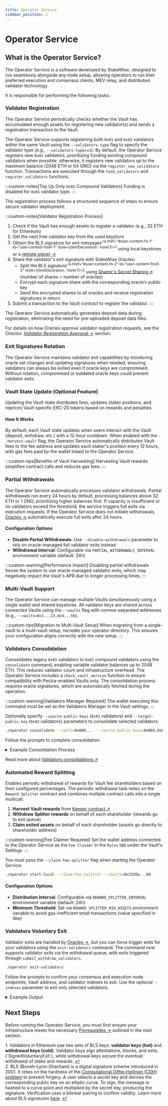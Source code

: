 ```yaml
---
title: Operator Service
sidebar_position: 2
---
```



# Operator Service

## What is the Operator Service?

The Operator Service is a software developed by StakeWise, designed to run seamlessly alongside any node setup, allowing operators to run their preferred execution and consensus clients, MEV relay, and distributed validator technology.

It is responsible for performing the following tasks:

### Validator Registration

The Operator Service periodically checks whether the Vault has accumulated enough assets for registering new validator(s) and sends a registration transaction to the Vault.

The Operator Service supports registering both `0x01` and `0x02` validators within the same Vault using the `--validators-type` flag to specify the validator type (e.g., `--validators-type=v1`). By default, the Operator Service registers new `0x02` validators, prioritizing funding existing compound validators when possible; otherwise, it registers new validators up to the maximum balance (2048 ETH or 64 GNO) via the `register_new_validators` function.
Transactions are executed through the `fund_validators` and `register_validators` functions.

:::custom-notes[Top Up Only `0x02` Compound Validators]
  Funding is disabled for `0x01` validator type.
:::

The registration process follows a structured sequence of steps to ensure secure validator deployment:

:::custom-notes[Validator Registration Process]

1. Check if the Vault has enough assets to register a validator (e.g., 32 ETH for Ethereum)
2. Get the next free validator key from the used keystore
3. Obtain the BLS signature for exit messages<sup><a href="#user-content-fn-1" id="user-content-fnref-1" style={{textDecoration: 'none'}}>1</a></sup> using local keystores or a [remote signer →](./alternative-key-creation/remote-signer)
4. Share the validator's exit signature with StakeWise Oracles:
    - Split the BLS signature<sup><a href="#user-content-fn-2" id="user-content-fnref-2" style={{textDecoration: 'none'}}>2</a></sup> using [Shamir's Secret Sharing ↗](https://en.wikipedia.org/wiki/Shamir%27s_secret_sharing) (number of shares = number of oracles)
    - Encrypt each signature share with the corresponding oracle’s public key
    - Send the encrypted shares to all oracles and receive registration signatures in return
5. Submit a transaction to the Vault contract to register the validator.
:::

The Operator Service automatically generates deposit data during registration, eliminating the need for pre-uploaded deposit data files.

For details on how Oracles approve validator registration requests, see the *Oracles*: [*Validator Registration Approval* →](../docs/protocol-concepts/Oracles#validator-registration-approval) section.

### Exit Signatures Rotation

The Operator Service maintains validator exit capabilities by monitoring oracle set changes and updating signatures when needed, ensuring validators can always be exited even if oracle keys are compromised.
Without rotation, compromised or outdated oracle keys could prevent validator exits.

### Vault State Update (Optional Feature)

Updating the Vault state distributes fees, updates staker positions, and reprices Vault-specific ERC-20 tokens based on rewards and penalties.

#### How It Works

By default, each Vault state updates when users interact with the Vault (deposit, withdraw, etc.) with a 12-hour cooldown.
When enabled with the `--harvest-vault` flag, the Operator Service automatically distributes Vault fees to the fee address and updates each staker's position every 12 hours, with gas fees paid by the wallet linked to the Operator Service.

:::custom-tips[Benefits of Vault Harvesting]
  Harvesting Vault rewards simplifies contract calls and reduces gas fees.
:::

### Partial Withdrawals

The Operator Service automatically processes validator withdrawals.
Partial withdrawals run every 24 hours by default, processing balances above 32 ETH or 1 GNO, prioritizing higher balances first.
If capacity is insufficient or no validators exceed the threshold, the service triggers full exits via execution requests.
If the Operator Service does not initiate withdrawals, [Oracles →](../../docs/protocol-concepts/Oracles) automatically execute full exits after 24 hours.

#### Configuration Options

- **Disable Partial Withdrawals**: Use `--disable-withdrawals` parameter to rely on oracle-managed full validator exits instead
- **Withdrawal Interval**: Configurable via `PARTIAL_WITHDRAWALS_INTERVAL` environment variable (default: 24h)

:::custom-warning[Performance Impact]
  Disabling partial withdrawals forces the system to use oracle-managed validator exits, which may negatively impact the Vault's APR due to longer processing times.
:::

### Multi-Vault Support

The Operator Service can manage multiple Vaults simultaneously using a single wallet and shared keystores.
All validator keys are shared across connected Vaults using the `--vaults` flag with comma-separated addresses (e.g., `--vaults=0x1...23,0x4...56`).

:::custom-tips[Migration to Multi-Vault Setup]
  When migrating from a single-vault to a multi-vault setup, recreate your operator directory. This ensures your configuration aligns correctly with the new setup.
:::

### Validators Consolidation

Consolidates legacy `0x01` validators to `0x02` compound validators using the `consolidate` command, enabling variable validator balances up to 2048 ETH. This reduces validator count and infrastructure overhead.
The Operator Service includes a `check_vault_version` function to ensure compatibility with Pectra-enabled Vaults only. The consolidation process requires oracle signatures, which are automatically fetched during the operation.

:::custom-warning[Validators Manager Required]
  The wallet executing this command must be set as the Validators Manager in the Vault settings.
:::


Optionally specify `--source-public-keys` (`0x01` validators) and `--target-public-key` (`0x02` validators) parameters to consolidate selected validators.

```bash
./operator consolidate --vault=0x000...  --source-public-keys=0x001,0x002 --target-public-key=0x003
```

Follow the prompts to complete consolidation:

<details className="custom-details">
<summary>Example Consolidation Process</summary>

```
Enter the comma separated list of API endpoints for execution nodes: https://example.com
Enter the comma separated list of API endpoints for consensus nodes: https://example.com
Enter your vault address: 0x3320ad928c20187602a2b2c04eeaa813fa899468
Enter the network name (mainnet, hoodi, gnosis, chiado) [mainnet]: hoodi
Found 15 legacy validators eligible for consolidation
Target consolidation: 7 compound validators (14 legacy validators + 1 remaining)
Continue with consolidation? [y/N]: y
```

</details>

Read more about [Validators consolidations ↗](https://github.com/stakewise/v3-operator/tree/v4?tab=readme-ov-file#validators-consolidation)

### Automated Reward Splitting

Enables periodic withdrawal of rewards for Vault fee shareholders based on their configured percentages.
The periodic withdrawal task relies on the `Reward Splitter` contract and combines multiple contract calls into a single multicall:

1. **Harvest Vault rewards** from [Keeper contract ↗](https://etherscan.io/address/0x6B5815467da09DaA7DC83Db21c9239d98Bb487b5#code)
2. **Withdraw Splitter rewards** on behalf of each shareholder (rewards go to exit queue)
3. **Claim exited assets** on behalf of each shareholder (assets go directly to shareholder address)

:::custom-warning[Fee Claimer Required]
  Set the wallet address connected to the Operator Service as the `Fee Claimer` in the `Roles` tab under the Vault's Settings.
:::

You must pass the `--claim-fee-splitter` flag when starting the Operator Service:

```bash
./operator start-local --claim-fee-splitter --vaults=0x3320a...68
```

#### Configuration Options

- **Distribution Interval**: Configurable via `REWARD_SPLITTER_INTERVAL` environment variable (default: 24h)
- **Minimum Threshold**: Set via `REWARD_SPLITTER_MIN_ASSETS` environment variable to avoid gas-inefficient small transactions (value specified in Wei)

### Validators Voluntary Exit

Validator exits are handled by [Oracles →](../../docs/protocol-concepts/Oracles), but you can force trigger exits for your validators using the `exit-validators` command. The command now supports validator exits via the withdrawal queue, with exits triggered through `submit_withdraw_validators`.

```bash
./operator exit-validators
```

Follow the prompts to confirm your consensus and execution node endpoints, Vault address, and validator indexes to exit. Use the optional `--indexes` parameter to exit only selected validators.

<details className="custom-details">
<summary>Example Output</summary>

```
Enter the comma separated list of API endpoints for execution nodes: : https://example.com
Enter the comma separated list of API endpoints for consensus nodes: https://example.com
Enter your vault address: 0x3320ad928c20187602a2b2c04eeaa813fa899468
Are you sure you want to exit 3 validators with indexes: 513571, 513572, 513861? [y/N]: y
Validators 513571, 513572, 513861 exits successfully initiated
```
</details>

## Next Steps

Before running the Operator Service, you must first ensure your infrastructure meets the necessary [Prerequisites →](./prerequisites) outlined in the next section.

<div id="user-content-fn-1" style={{fontSize: '0.85em', color: '#6b7280', marginTop: '2rem', listStyle: 'none', fontFamily: 'Fragment Mono, ui-monospace, SFMono-Regular, Menlo, Monaco, Consolas, Liberation Mono, Courier New, monospace'}}>
  <span>1.</span>
  Validators in Ethereum use two sets of BLS keys: <strong>validator keys (hot)</strong> and <strong>withdrawal keys (cold)</strong>. Validator keys sign attestations, blocks, and exits (`SignedVoluntaryExit`), while withdrawal keys secure the eventual withdrawal of stake and rewards.
  <a href="#user-content-fnref-1" style={{color: '#6b7280', textDecoration: 'none'}}>↩</a>
</div>

<div id="user-content-fn-2" style={{fontSize: '0.85em', color: '#6b7280', marginTop: '2rem', listStyle: 'none', fontFamily: 'Fragment Mono, ui-monospace, SFMono-Regular, Menlo, Monaco, Consolas, Liberation Mono, Courier New, monospace'}}>
  <span>2.</span>
  BLS (Boneh–Lynn–Shacham) is a digital signature scheme introduced in 2001. It relies on the hardness of the <a href="https://www.iacr.org/archive/asiacrypt2001/22480516.pdf" style={{textDecoration: 'underline', color: '#018970'}}>Computational Diffie–Hellman (CDH) problem</a> to prevent forgery. A user selects a secret key and derives the corresponding public key on an elliptic curve. To sign, the message is hashed to a curve point and multiplied by the secret key, producing the signature. Verification uses a bilinear pairing to confirm validity. Learn more about BLS signatures <a href="https://www.iacr.org/archive/asiacrypt2001/22480516.pdf" style={{textDecoration: 'underline', color: '#018970'}}>here</a>.
  <a href="#user-content-fnref-2" style={{color: '#6b7280', textDecoration: 'none'}}>↩</a>
</div>
